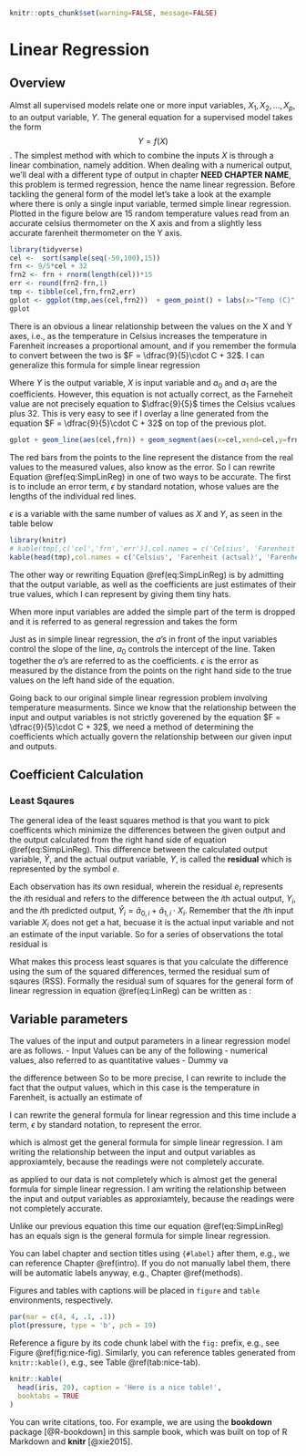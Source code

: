 ```r
knitr::opts_chunk$set(warning=FALSE, message=FALSE)
```


# Linear Regression {#lin_reg}

## Overview

Almst all supervised models relate one or more input variables, $X_1,X_2, \ldots , X_p$, to an output variable, $Y$.  The general equation for a supervised model takes the form $$Y = f(X)$$. The simplest method with which to combine the inputs $X$ is through a linear combination, namely addition.  When dealing with a numerical output, we'll deal with a different type of output in chapter **NEED CHAPTER NAME**, this problem is termed regression, hence the name linear regression.   Before tackling the general form of the model let's take a look at the example where there is only a single input variable, termed simple linear regression. Plotted in the figure below are 15 random temperature values read from an accurate celsius thermometer on the X axis and from a slightly less accurate farenheit thermometer on the Y axis.  



```r
library(tidyverse)
cel <-  sort(sample(seq(-50,100),15))
frn <- 9/5*cel + 32 
frn2 <- frn + rnorm(length(cel))*15
err <- round(frn2-frn,1)
tmp <- tibble(cel,frn,frn2,err)
gplot <- ggplot(tmp,aes(cel,frn2))  + geom_point() + labs(x="Temp (C)", y= "Temp (F)")
gplot
```

There is an obvious a linear relationship between the values on the X and Y axes, i.e., as the temperature in Celsius increases the temperature in Farenheit increases a proportional amount, and if you remember the formula to convert between the two is $F = \dfrac{9}{5}\cdot C + 32$.  I can generalize this formula for simple linear regression

\begin{equation} 
  Y = a_0 + a_1 \cdot X_1
  (\#eq:SimpLinReg)
\end{equation}

Where $Y$ is the output variable, $X$ is input variable and $a_0$ and $a_1$ are the coefficients. However, this equation is not actually correct, as the Farneheit value are not precisely equation to $\dfrac{9}{5}$ times the Celsius vcalues plus 32. This is very easy to see if I overlay a line generated from the equation $F = \dfrac{9}{5}\cdot C + 32$ on top of the previous plot.



```r

gplot + geom_line(aes(cel,frn)) + geom_segment(aes(x=cel,xend=cel,y=frn2,yend=frn), color='red')
```

 

The red bars from the points to the line represent the distance from the real values to the measured values, also know as the error.  So I can rewrite Equation \@ref(eq:SimpLinReg) in one of two ways to be accurate.  The first is to include an error term, $\epsilon$ by standard notation, whose values are the lengths of the individual red lines.  

\begin{equation} 
  Y = a_0 + a_1 \cdot X_1 + \epsilon
  (\#eq:SimpLinRegErr)
\end{equation} 

$\epsilon$ is a variable with the same number of values as $X$ and $Y$, as seen in the table below

```r
library(knitr)
# kable(tmp[,c('cel','frn','err')],col.names = c('Celsius', 'Farenheit', 'Error'),align='lll', booktabs = TRUE)
kable(head(tmp),col.names = c('Celsius', 'Farenheit (actual)', 'Farenheit (recorded)', 'Error'),align='lll', digits=1)
```


The other way or rewriting Equation \@ref(eq:SimpLinReg) is by admitting that the output variable, as well as the coefficients are just estimates of their true values, which I can represent by giving them tiny hats.

\begin{equation} 
  \hat{Y} = \hat{a}_0 + \hat{a}_1 \cdot X_1
  (\#eq:SimpLinRegHat)
\end{equation}

When more input variables are added the simple part of the term is dropped and it is referred to as general regression and takes the form

\begin{equation} 
  Y = a_0 + a_1\cdot X_1 + a_2\cdot X_2 + \ldots a_p\cdot X_p + \epsilon = a_0 + \sum\limits_{i=1}^p(a_i\cdot X_i) + \epsilon
  (\#eq:LinReg)
\end{equation} 

Just as in simple linear regression, the $a$'s in front of the input variables control the slope of the line, $a_0$ controls the intercept of the line.  Taken together the $a$'s are referred to as the coefficients. $\epsilon$ is the error as measured by the distance from the points on the right hand side to the true values on the left hand side of the equation.


Going back to our original simple linear regression problem involving temperature measurments.  Since we know that the relationship between the input and output variables is not strictly goverened by the equation $F = \dfrac{9}{5}\cdot C + 32$, we need a method of determining the coefficients which actually govern the relationship between our given input and outputs.

## Coefficient Calculation

### Least Sqaures

The general idea of the least squares method is that you want to pick coefficents which minimize the differences between the given output and the output calculated from the right hand side of equation \@ref(eq:SimpLinReg).  This difference between the calculated output variable, $\hat{Y}$, and the actual output variable, $Y$, is called the **residual** which is represented by the symbol $e$. 

\begin{equation}
  e = Y-\hat{Y} = Y - \left(\hat{a}_0  + \hat{a}_1\cdot X_1\right)
  (\#eq:resid)
\end{equation}

Each observation has its own residual, wherein the residual $e_i$ represents the $i$th residual and refers to the difference between the $i$th actual output, $Y_i$, and the $i$th predicted output, $\hat{Y}_i = \hat{a}_{0,i} + \hat{a}_{1,i}\cdot X_i$.  Remember that the $i$th input variable $X_i$ does not get a hat, becuase it is the actual input variable and not an estimate of the input variable.  So for a series of observations the total residual is 

\begin{equation}
  e = Y-\hat{Y} = Y - \left(\hat{a}_0  + \hat{a}_1\cdot X_1\right)
  (\#eq:resid)
\end{equation}

What makes this process least squares is that you calculate the difference using the sum of the squared differences, termed the residual sum of sqaures (RSS).  Formally the residual sum of squares for the general form of linear regression in equation \@ref(eq:LinReg) can be written as :

\begin{equation}
  RSS(a) = \sum\limits_{i=1}^N\left(Y_i - \left[a_0 + \sum\limits_{j=1}^p a_j\cdot X_{i,j} \right]\right)  
  (\#eq:RSS)
\end{equation}





## Variable parameters

The values of the input and output parameters in a linear regression model are as follows.
- Input Values can be any of the following
    - numerical values, also referred to as quantitative values
    - Dummy va












the difference between So to be more precise, I can rewrite  to include the fact that the output values, which in this case is the temperature in Farenheit, is actually an estimate of 


I can rewrite the general formula for linear regression and this time include a term, $\epsilon$ by standard notation, to represent the error. 

which is almost get the general formula for simple linear regression.  I am writing the relationship between the input and output variables as approxiamtely, because the readings were not completely accurate.  

as applied to our data is not completely which is almost get the general formula for simple linear regression.  I am writing the relationship between the input and output variables as approxiamtely, because the readings were not completely accurate.


Unlike our previous equation this time our equation \@ref(eq:SimpLinReg) has an equals sign is the general formula for simple linear regression.  





You can label chapter and section titles using `{#label}` after them, e.g., we can reference Chapter \@ref(intro). If you do not manually label them, there will be automatic labels anyway, e.g., Chapter \@ref(methods).

Figures and tables with captions will be placed in `figure` and `table` environments, respectively.

```r
par(mar = c(4, 4, .1, .1))
plot(pressure, type = 'b', pch = 19)
```

Reference a figure by its code chunk label with the `fig:` prefix, e.g., see Figure \@ref(fig:nice-fig). Similarly, you can reference tables generated from `knitr::kable()`, e.g., see Table \@ref(tab:nice-tab).

```r
knitr::kable(
  head(iris, 20), caption = 'Here is a nice table!',
  booktabs = TRUE
)
```

You can write citations, too. For example, we are using the **bookdown** package [@R-bookdown] in this sample book, which was built on top of R Markdown and **knitr** [@xie2015].
